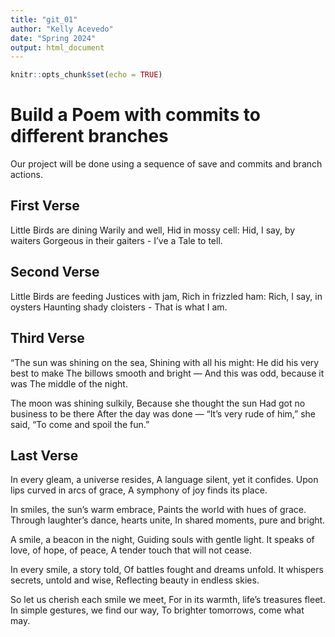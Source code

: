 ```yaml
---
title: "git_01"
author: "Kelly Acevedo"
date: "Spring 2024"
output: html_document
---
```


```r
knitr::opts_chunk$set(echo = TRUE)
```
# Build a Poem with commits to different branches
Our project will be done using a sequence of save and commits and branch actions.
<!-- Do not modify or change any text in "!--" bracketed areas such as this --- these are instructions to
you, if you change any of this the git program will notice it and compromise your git merging strategy !-->

## First Verse 
Little Birds are dining
Warily and well,
Hid in mossy cell:
Hid, I say, by waiters
Gorgeous in their gaiters -
I've a Tale to tell. 

## Second Verse
Little Birds are feeding
Justices with jam,
Rich in frizzled ham:
Rich, I say, in oysters
Haunting shady cloisters -
That is what I am. 

## Third Verse
"The sun was shining on the sea,
      Shining with all his might:
He did his very best to make
      The billows smooth and bright —
And this was odd, because it was
      The middle of the night.

The moon was shining sulkily,
      Because she thought the sun
Had got no business to be there
      After the day was done —
"It's very rude of him," she said,
      "To come and spoil the fun."

## Last Verse
In every gleam, a universe resides,
A language silent, yet it confides.
Upon lips curved in arcs of grace,
A symphony of joy finds its place.

In smiles, the sun's warm embrace,
Paints the world with hues of grace.
Through laughter's dance, hearts unite,
In shared moments, pure and bright.

A smile, a beacon in the night,
Guiding souls with gentle light.
It speaks of love, of hope, of peace,
A tender touch that will not cease.

In every smile, a story told,
Of battles fought and dreams unfold.
It whispers secrets, untold and wise,
Reflecting beauty in endless skies.

So let us cherish each smile we meet,
For in its warmth, life's treasures fleet.
In simple gestures, we find our way,
To brighter tomorrows, come what may.